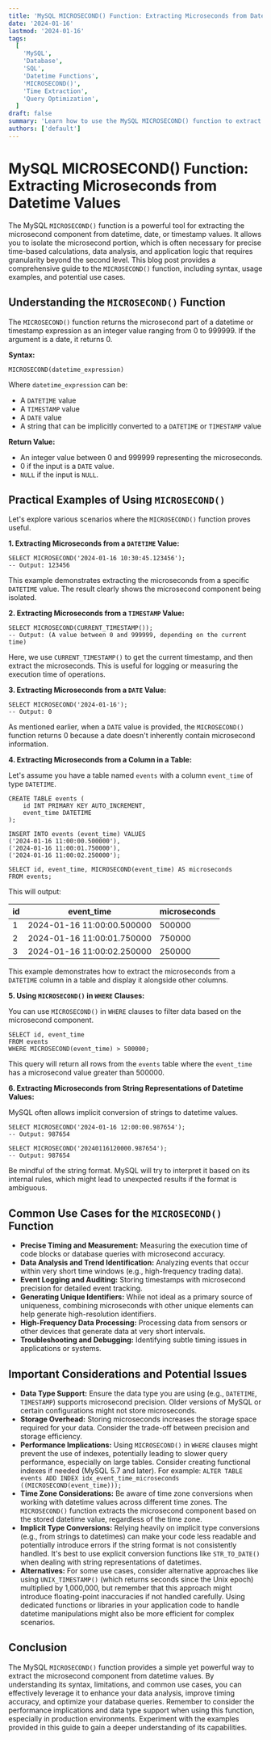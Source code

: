 ```yaml
---
title: 'MySQL MICROSECOND() Function: Extracting Microseconds from Datetime Values'
date: '2024-01-16'
lastmod: '2024-01-16'
tags:
  [
    'MySQL',
    'Database',
    'SQL',
    'Datetime Functions',
    'MICROSECOND()',
    'Time Extraction',
    'Query Optimization',
  ]
draft: false
summary: 'Learn how to use the MySQL MICROSECOND() function to extract the microsecond component from datetime, date, and timestamp values. This comprehensive guide provides detailed explanations, code examples, and use cases for efficient data analysis and manipulation.'
authors: ['default']
---
```


# MySQL MICROSECOND() Function: Extracting Microseconds from Datetime Values

The MySQL `MICROSECOND()` function is a powerful tool for extracting the microsecond component from datetime, date, or timestamp values. It allows you to isolate the microsecond portion, which is often necessary for precise time-based calculations, data analysis, and application logic that requires granularity beyond the second level. This blog post provides a comprehensive guide to the `MICROSECOND()` function, including syntax, usage examples, and potential use cases.

## Understanding the `MICROSECOND()` Function

The `MICROSECOND()` function returns the microsecond part of a datetime or timestamp expression as an integer value ranging from 0 to 999999. If the argument is a date, it returns 0.

**Syntax:**

```plaintext
MICROSECOND(datetime_expression)
```

Where `datetime_expression` can be:

- A `DATETIME` value
- A `TIMESTAMP` value
- A `DATE` value
- A string that can be implicitly converted to a `DATETIME` or `TIMESTAMP` value

**Return Value:**

- An integer value between 0 and 999999 representing the microseconds.
- 0 if the input is a `DATE` value.
- `NULL` if the input is `NULL`.

## Practical Examples of Using `MICROSECOND()`

Let's explore various scenarios where the `MICROSECOND()` function proves useful.

**1. Extracting Microseconds from a `DATETIME` Value:**

```plaintext
SELECT MICROSECOND('2024-01-16 10:30:45.123456');
-- Output: 123456
```

This example demonstrates extracting the microseconds from a specific `DATETIME` value. The result clearly shows the microsecond component being isolated.

**2. Extracting Microseconds from a `TIMESTAMP` Value:**

```plaintext
SELECT MICROSECOND(CURRENT_TIMESTAMP());
-- Output: (A value between 0 and 999999, depending on the current time)
```

Here, we use `CURRENT_TIMESTAMP()` to get the current timestamp, and then extract the microseconds. This is useful for logging or measuring the execution time of operations.

**3. Extracting Microseconds from a `DATE` Value:**

```plaintext
SELECT MICROSECOND('2024-01-16');
-- Output: 0
```

As mentioned earlier, when a `DATE` value is provided, the `MICROSECOND()` function returns 0 because a date doesn't inherently contain microsecond information.

**4. Extracting Microseconds from a Column in a Table:**

Let's assume you have a table named `events` with a column `event_time` of type `DATETIME`.

```plaintext
CREATE TABLE events (
    id INT PRIMARY KEY AUTO_INCREMENT,
    event_time DATETIME
);

INSERT INTO events (event_time) VALUES
('2024-01-16 11:00:00.500000'),
('2024-01-16 11:00:01.750000'),
('2024-01-16 11:00:02.250000');

SELECT id, event_time, MICROSECOND(event_time) AS microseconds
FROM events;
```

This will output:

| id  | event_time                 | microseconds |
| --- | -------------------------- | ------------ |
| 1   | 2024-01-16 11:00:00.500000 | 500000       |
| 2   | 2024-01-16 11:00:01.750000 | 750000       |
| 3   | 2024-01-16 11:00:02.250000 | 250000       |

This example demonstrates how to extract the microseconds from a `DATETIME` column in a table and display it alongside other columns.

**5. Using `MICROSECOND()` in `WHERE` Clauses:**

You can use `MICROSECOND()` in `WHERE` clauses to filter data based on the microsecond component.

```plaintext
SELECT id, event_time
FROM events
WHERE MICROSECOND(event_time) > 500000;
```

This query will return all rows from the `events` table where the `event_time` has a microsecond value greater than 500000.

**6. Extracting Microseconds from String Representations of Datetime Values:**

MySQL often allows implicit conversion of strings to datetime values.

```plaintext
SELECT MICROSECOND('2024-01-16 12:00:00.987654');
-- Output: 987654

SELECT MICROSECOND('20240116120000.987654');
-- Output: 987654
```

Be mindful of the string format. MySQL will try to interpret it based on its internal rules, which might lead to unexpected results if the format is ambiguous.

## Common Use Cases for the `MICROSECOND()` Function

- **Precise Timing and Measurement:** Measuring the execution time of code blocks or database queries with microsecond accuracy.
- **Data Analysis and Trend Identification:** Analyzing events that occur within very short time windows (e.g., high-frequency trading data).
- **Event Logging and Auditing:** Storing timestamps with microsecond precision for detailed event tracking.
- **Generating Unique Identifiers:** While not ideal as a primary source of uniqueness, combining microseconds with other unique elements can help generate high-resolution identifiers.
- **High-Frequency Data Processing:** Processing data from sensors or other devices that generate data at very short intervals.
- **Troubleshooting and Debugging:** Identifying subtle timing issues in applications or systems.

## Important Considerations and Potential Issues

- **Data Type Support:** Ensure the data type you are using (e.g., `DATETIME`, `TIMESTAMP`) supports microsecond precision. Older versions of MySQL or certain configurations might not store microseconds.
- **Storage Overhead:** Storing microseconds increases the storage space required for your data. Consider the trade-off between precision and storage efficiency.
- **Performance Implications:** Using `MICROSECOND()` in `WHERE` clauses might prevent the use of indexes, potentially leading to slower query performance, especially on large tables. Consider creating functional indexes if needed (MySQL 5.7 and later). For example: `ALTER TABLE events ADD INDEX idx_event_time_microseconds ((MICROSECOND(event_time)));`
- **Time Zone Considerations:** Be aware of time zone conversions when working with datetime values across different time zones. The `MICROSECOND()` function extracts the microsecond component based on the stored datetime value, regardless of the time zone.
- **Implicit Type Conversions:** Relying heavily on implicit type conversions (e.g., from strings to datetimes) can make your code less readable and potentially introduce errors if the string format is not consistently handled. It's best to use explicit conversion functions like `STR_TO_DATE()` when dealing with string representations of datetimes.
- **Alternatives:** For some use cases, consider alternative approaches like using `UNIX_TIMESTAMP()` (which returns seconds since the Unix epoch) multiplied by 1,000,000, but remember that this approach might introduce floating-point inaccuracies if not handled carefully. Using dedicated functions or libraries in your application code to handle datetime manipulations might also be more efficient for complex scenarios.

## Conclusion

The MySQL `MICROSECOND()` function provides a simple yet powerful way to extract the microsecond component from datetime values. By understanding its syntax, limitations, and common use cases, you can effectively leverage it to enhance your data analysis, improve timing accuracy, and optimize your database queries. Remember to consider the performance implications and data type support when using this function, especially in production environments. Experiment with the examples provided in this guide to gain a deeper understanding of its capabilities.
